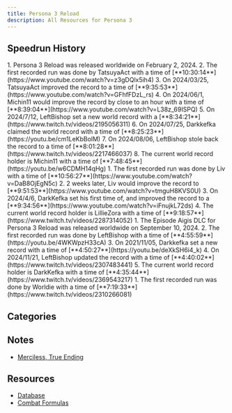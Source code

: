 ```yaml
---
title: Persona 3 Reload
description: All Resources for Persona 3
---
```



<DocsHero 
    content="Persona 3 Reload is the remake of third mainline entry in the persona series. It has way too many versions."
    srcUrl={cover}
    alt="Persona 3 Cover"
/>

<LinkCard title="Leaderboards" href="https://www.speedrun.com/p3r" description="See all the submitted runs on Speedrun.com"/>

## Speedrun History
<Tabs>
<TabItem label="Merciless, True Ending - PC">
        <Steps>
            1. Persona 3 Reload was released worldwide on February 2, 2024.
            2. The first recorded run was done by TatsuyaAct with a time of [**10:30:14**](https://www.youtube.com/watch?v=z3gDQlx5ih4)
            3. On 2024/03/25, TatsuyaAct improved the record to a time of [**9:35:53**](https://www.youtube.com/watch?v=GFhfFDzL_rs)
            4. On 2024/06/1, Michin11 would improve the record by close to an hour with a time of [**8:39:04**](https://www.youtube.com/watch?v=L38z_69ISPQ)
            5. On 2024/7/12, LeftBishop set a new world record with a [**8:34:21**](https://www.twitch.tv/videos/2195056311)
            6. On 2024/07/25, Darkkefka claimed the world record with a time of [**8:25:23**](https://youtu.be/cm1LeKbBolM)
            7. On 2024/08/06, LeftBishop stole back the record to a time of [**8:01:28**](https://www.twitch.tv/videos/2217466037)
            8. The current world record holder is Michin11 with a time of [**7:48:45**](https://youtu.be/w6CDMH14qHg)
        </Steps>
    </TabItem>
    <TabItem label="Merciless, True Ending - Console">
        <Steps>
           1. The first recorded run was done by Liv with a time of [**10:56:27**](https://www.youtube.com/watch?v=DaB8OjEgN5c)
	   2. 2 weeks later, Liv would improve the record to [**9:51:53**](https://www.youtube.com/watch?v=tmguH8KVS0U)
	   3. On 2024/4/6, DarkKefka set his first time of, and improved the record to a [**9:34:56**](https://www.youtube.com/watch?v=iFnujkL72ds)
	   4. The current world record holder is LillieZora with a time of [**9:18:57**](https://www.twitch.tv/videos/2287314052)
        </Steps>
    </TabItem>
<TabItem label="Heartless, Episode Aigis - PC">
        <Steps>
            1. The Episode Aigis DLC for Persona 3 Reload was released worldwide on September 10, 2024.
            2. The first recorded run was done by LeftBishop with a time of [**4:55:59**](https://youtu.be/4WKWpzH33cA)
            3. On 2021/11/05, Darkkefka set a new record with a time of [**4:50:27**](https://youtu.be/deXkSH6i4_k)
            4. On 2024/11/21, LeftBishop updated the record with a time of [**4:40:02**](https://www.twitch.tv/videos/2307483441)
            5. The current world record holder is DarkKefka with a time of [**4:35:44**](https://www.twitch.tv/videos/2369543217)
        </Steps>
    </TabItem>
<TabItem label="Heartless, Episode Aigis - Console">
        <Steps>
             1. The first recorded run was done by Worldie with a time of [**7:19:33**](https://www.twitch.tv/videos/2310266081)
        </Steps>
    </TabItem>
</Tabs>


## Categories
<CardGrid>
    <Card title="Normal, True Ending"></Card>
    <Card title="Merciless, True Ending"></Card>
</CardGrid>

## Notes
- [Merciless, True Ending](https://docs.google.com/document/d/17m72zqLohfoLH842zDwP2BnByJhnKhh-R518vVn9VY4/edit?usp=drivesdk)

## Resources
- [Database](https://docs.google.com/spreadsheets/d/1f4Bhkg0gBqUSm4YR1Bba1JsQn6w6fPDrqBTaWlHla8A/edit#gid=0)
- [Combat Formulas](https://steamcommunity.com/sharedfiles/filedetails/?id=3230774091)
